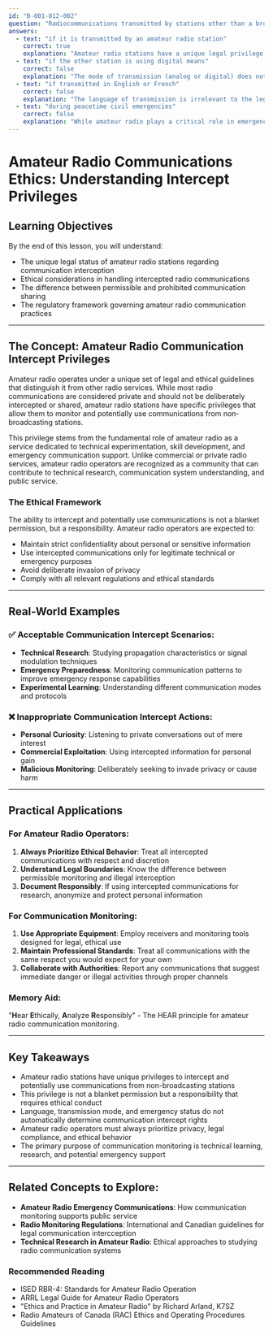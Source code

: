 ```yaml
---
id: "B-001-012-002"
question: "Radiocommunications transmitted by stations other than a broadcasting station may be divulged or used:"
answers:
  - text: "if it is transmitted by an amateur radio station"
    correct: true
    explanation: "Amateur radio stations have a unique legal privilege to intercept and potentially share communications from other non-broadcasting radio services. This is based on the principle that amateur radio operators can provide a valuable communication support function, particularly in emergency situations or for technical research purposes. The key distinction is that amateur radio operators are expected to maintain confidentiality and use such information responsibly."
  - text: "if the other station is using digital means"
    correct: false
    explanation: "The mode of transmission (analog or digital) does not determine whether communications can be divulged or used. Digital transmission does not automatically grant permission to intercept or share communications from other radio services. Privacy and communication intercept rules are based on the type of service and regulatory guidelines, not the transmission technology."
  - text: "if transmitted in English or French"
    correct: false
    explanation: "The language of transmission is irrelevant to the legal permissions surrounding communication interception. Whether a transmission is in English, French, or any other language does not change the fundamental rules about divulging or using radiocommunications from non-broadcasting stations."
  - text: "during peacetime civil emergencies"
    correct: false
    explanation: "While amateur radio plays a critical role in emergency communications, civil emergencies do not automatically grant permission to intercept and divulge communications from other radio services. Emergency protocols have specific procedures for communication sharing that do not broadly permit unrestricted interception."
---
```


# Amateur Radio Communications Ethics: Understanding Intercept Privileges

## Learning Objectives
By the end of this lesson, you will understand:
- The unique legal status of amateur radio stations regarding communication interception
- Ethical considerations in handling intercepted radio communications
- The difference between permissible and prohibited communication sharing
- The regulatory framework governing amateur radio communication practices

---

## The Concept: Amateur Radio Communication Intercept Privileges

Amateur radio operates under a unique set of legal and ethical guidelines that distinguish it from other radio services. While most radio communications are considered private and should not be deliberately intercepted or shared, amateur radio stations have specific privileges that allow them to monitor and potentially use communications from non-broadcasting stations.

This privilege stems from the fundamental role of amateur radio as a service dedicated to technical experimentation, skill development, and emergency communication support. Unlike commercial or private radio services, amateur radio operators are recognized as a community that can contribute to technical research, communication system understanding, and public service.

### The Ethical Framework

The ability to intercept and potentially use communications is not a blanket permission, but a responsibility. Amateur radio operators are expected to:
- Maintain strict confidentiality about personal or sensitive information
- Use intercepted communications only for legitimate technical or emergency purposes
- Avoid deliberate invasion of privacy
- Comply with all relevant regulations and ethical standards

---

## Real-World Examples

### ✅ Acceptable Communication Intercept Scenarios:
- **Technical Research**: Studying propagation characteristics or signal modulation techniques
- **Emergency Preparedness**: Monitoring communication patterns to improve emergency response capabilities
- **Experimental Learning**: Understanding different communication modes and protocols

### ❌ Inappropriate Communication Intercept Actions:
- **Personal Curiosity**: Listening to private conversations out of mere interest
- **Commercial Exploitation**: Using intercepted information for personal gain
- **Malicious Monitoring**: Deliberately seeking to invade privacy or cause harm

---

## Practical Applications

### For Amateur Radio Operators:
1. **Always Prioritize Ethical Behavior**: Treat all intercepted communications with respect and discretion
2. **Understand Legal Boundaries**: Know the difference between permissible monitoring and illegal interception
3. **Document Responsibly**: If using intercepted communications for research, anonymize and protect personal information

### For Communication Monitoring:
1. **Use Appropriate Equipment**: Employ receivers and monitoring tools designed for legal, ethical use
2. **Maintain Professional Standards**: Treat all communications with the same respect you would expect for your own
3. **Collaborate with Authorities**: Report any communications that suggest immediate danger or illegal activities through proper channels

### Memory Aid:
"**H**ear **E**thically, **A**nalyze **R**esponsibly" - The HEAR principle for amateur radio communication monitoring.

---

## Key Takeaways

- Amateur radio stations have unique privileges to intercept and potentially use communications from non-broadcasting stations
- This privilege is not a blanket permission but a responsibility that requires ethical conduct
- Language, transmission mode, and emergency status do not automatically determine communication intercept rights
- Amateur radio operators must always prioritize privacy, legal compliance, and ethical behavior
- The primary purpose of communication monitoring is technical learning, research, and potential emergency support

---

## Related Concepts to Explore:
- **Amateur Radio Emergency Communications**: How communication monitoring supports public service
- **Radio Monitoring Regulations**: International and Canadian guidelines for legal communication intercception
- **Technical Research in Amateur Radio**: Ethical approaches to studying radio communication systems

### Recommended Reading

- ISED RBR-4: Standards for Amateur Radio Operation
- ARRL Legal Guide for Amateur Radio Operators
- "Ethics and Practice in Amateur Radio" by Richard Arland, K7SZ
- Radio Amateurs of Canada (RAC) Ethics and Operating Procedures Guidelines